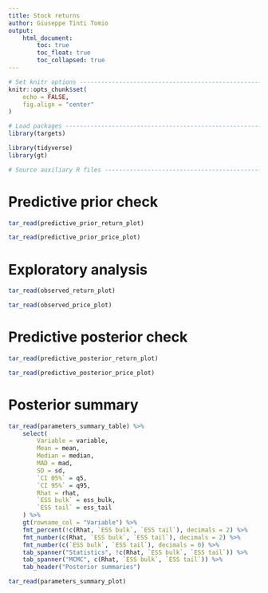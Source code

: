```yaml
---
title: Stock returns
author: Giuseppe Tinti Tomio
output:
    html_document:
        toc: true
        toc_float: true
        toc_collapsed: true
---
```


```r
# Set knitr options ------------------------------------------------------------
knitr::opts_chunk$set(
    echo = FALSE,
    fig.align = "center"
)

# Load packages ----------------------------------------------------------------
library(targets)

library(tidyverse)
library(gt)

# Source auxiliary R files -----------------------------------------------------
```


# Predictive prior check

```r
tar_read(predictive_prior_return_plot)
```

```r
tar_read(predictive_prior_price_plot)
```


# Exploratory analysis

```r
tar_read(observed_return_plot)
```

```r
tar_read(observed_price_plot)
```


# Predictive posterior check

```r
tar_read(predictive_posterior_return_plot)
```

```r
tar_read(predictive_posterior_price_plot)
```


# Posterior summary

```r
tar_read(parameters_summary_table) %>%
    select(
        Variable = variable,
        Mean = mean,
        Median = median,
        MAD = mad,
        SD = sd,
        `CI 05%` = q5,
        `CI 95%` = q95,
        Rhat = rhat,
        `ESS bulk` = ess_bulk,
        `ESS tail` = ess_tail
    ) %>%
    gt(rowname_col = "Variable") %>%
    fmt_percent(!c(Rhat, `ESS bulk`, `ESS tail`), decimals = 2) %>%
    fmt_number(c(Rhat, `ESS bulk`, `ESS tail`), decimals = 2) %>%
    fmt_number(c(`ESS bulk`, `ESS tail`), decimals = 0) %>%
    tab_spanner("Statistics", !c(Rhat, `ESS bulk`, `ESS tail`)) %>%
    tab_spanner("MCMC", c(Rhat, `ESS bulk`, `ESS tail`)) %>%
    tab_header("Posterior summaries")
```

```r
tar_read(parameters_summary_plot)
```
